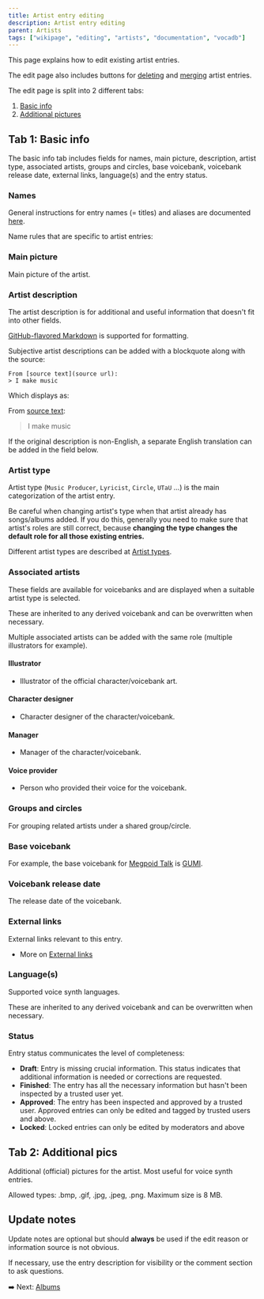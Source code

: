 ---
title: Artist entry editing
description: Artist entry editing
parent: Artists
tags: ["wikipage", "editing", "artists", "documentation", "vocadb"]
---


<Navigation />

This page explains how to edit existing artist entries.

The edit page also includes buttons for [deleting](/docs/content-removal-guidelines) and [merging](/docs/merging-entries) artist entries.

The edit page is split into 2 different tabs:

1) [Basic info](/docs/artist-entry-editing#tab-1-basic-info)
2) [Additional pictures](/docs/artist-entry-editing#tab-2-additional-pictures)

## Tab 1: Basic info

The basic info tab includes fields for names, main picture, description, artist type, associated artists, groups and circles, base voicebank, voicebank release date, external links, language(s) and the entry status.

### Names

General instructions for entry names (= titles) and aliases are documented [here](/docs/entry-names-and-aliases).

Name rules that are specific to artist entries:

<RuleEmbed ruleId={76} />
<RuleEmbed ruleId={77} />
<RuleEmbed ruleId={65} />
<RuleEmbed ruleId={88} />
<RuleEmbed ruleId={83} />
<RuleEmbed ruleId={80} />

### Main picture

Main picture of the artist. 

<RuleEmbed ruleId={84} />
<RuleEmbed ruleId={165} />

### Artist description

The artist description is for additional and useful information that doesn't fit into other fields.

[GitHub-flavored Markdown](https://docs.github.com/en/get-started/writing-on-github/getting-started-with-writing-and-formatting-on-github/basic-writing-and-formatting-syntax) is supported for formatting.

<RuleEmbed ruleId={71} />
<RuleEmbed ruleId={23} />

Subjective artist descriptions can be added with a blockquote along with the source:

```
From [source text](source url):
> I make music
```

Which displays as:

From [source text](https://example.com/):
> I make music

If the original description is non-English, a separate English translation can be added in the field below.

<RuleEmbed ruleId={82} />

### Artist type

Artist type (`Music Producer`, `Lyricist`, `Circle`, `UTaU` ...) is the main categorization of the artist entry.

<RuleEmbed ruleId={81} />

Be careful when changing artist's type when that artist already has songs/albums added. If you do this, generally you need to make sure that artist's roles are still correct, because **changing the type changes the default role for all those existing entries.**

Different artist types are described at [Artist types](/docs/artist-types).

### Associated artists

These fields are available for voicebanks and are displayed when a suitable artist type is selected.

These are inherited to any derived voicebank and can be overwritten when necessary.

Multiple associated artists can be added with the same role (multiple illustrators for example).

#### Illustrator

- Illustrator of the official character/voicebank art.

#### Character designer

- Character designer of the character/voicebank. 

<RuleEmbed ruleId={85} />

#### Manager

- Manager of the character/voicebank.

#### Voice provider

- Person who provided their voice for the voicebank.

<RuleEmbed ruleId={86} />

### Groups and circles

For grouping related artists under a shared group/circle.

<RuleEmbed ruleId={87} />
<RuleEmbed ruleId={82} />
<RuleEmbed ruleId={83} />

### Base voicebank

<RuleEmbed ruleId={91} />

For example, the base voicebank for [Megpoid Talk](https://vocadb.net/Ar/21629) is [GUMI](https://vocadb.net/Ar/3).

### Voicebank release date

The release date of the voicebank.

<RuleEmbed ruleId={92} />

### External links

External links relevant to this entry. 

<RuleEmbed ruleId={17} />
<RuleEmbed ruleId={16} />
<RuleEmbed ruleId={19} />
<RuleEmbed ruleId={20} />

- More on [External links](/docs/external-links)

### Language(s)

Supported voice synth languages.

<RuleEmbed ruleId={89} />

These are inherited to any derived voicebank and can be overwritten when necessary.

### Status

Entry status communicates the level of completeness:

- **Draft**: Entry is missing crucial information. This status indicates that additional information is needed or corrections are requested.
- **Finished**: The entry has all the necessary information but hasn't been inspected by a trusted user yet.
- **Approved**: The entry has been inspected and approved by a trusted user. Approved entries can only be edited and tagged by trusted users and above.
- **Locked**: Locked entries can only be edited by moderators and above

## Tab 2: Additional pics

Additional (official) pictures for the artist. Most useful for voice synth entries.

Allowed types: .bmp, .gif, .jpg, .jpeg, .png. Maximum size is 8 MB.

## Update notes

Update notes are optional but should **always** be used if the edit reason or information source is not obvious.

If necessary, use the entry description for visibility or the comment section to ask questions.

<RuleEmbed ruleId={1} />

➡️ Next: [Albums](/docs/albums)
